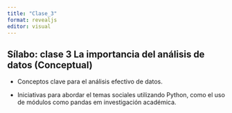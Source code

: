 ```yaml
---
title: "Clase_3"
format: revealjs
editor: visual
---
```


## Sílabo: clase 3 **La importancia del análisis de datos (Conceptual)**

-   Conceptos clave para el análisis efectivo de datos.

-   Iniciativas para abordar el temas sociales utilizando Python, como el uso de módulos como pandas em investigación académica.
